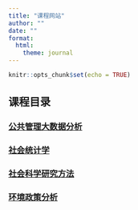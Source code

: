```yaml
---
title: "课程网站"
author: ""
date: ""
format: 
  html:
    theme: journal
---
```


```r
knitr::opts_chunk$set(echo = TRUE)
```

## 课程目录

### [公共管理大数据分析](./bigdata/index.html)

### [社会统计学]()

### [社会科学研究方法]()

### [环境政策分析]()
